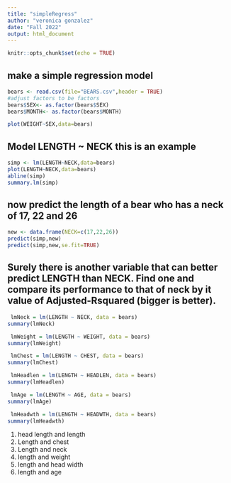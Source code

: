 ```yaml
---
title: "simpleRegress"
author: "veronica gonzalez"
date: "Fall 2022"
output: html_document
---
```


```r
knitr::opts_chunk$set(echo = TRUE)
```

## make a simple regression model

```r
bears <- read.csv(file="BEARS.csv",header = TRUE)
#adjust factors to be factors
bears$SEX<- as.factor(bears$SEX)
bears$MONTH<- as.factor(bears$MONTH)
```
```r
plot(WEIGHT~SEX,data=bears)
```
## Model LENGTH ~ NECK  this is an example  

```r
simp <- lm(LENGTH~NECK,data=bears)
plot(LENGTH~NECK,data=bears)
abline(simp)
summary.lm(simp) 
```

## now predict the length of a bear who has a neck of 17, 22 and 26


```r
new <- data.frame(NECK=c(17,22,26))
predict(simp,new)
predict(simp,new,se.fit=TRUE)   
```


## Surely there is another variable that can better predict LENGTH than NECK. Find one and compare its performance to that of neck by it value of Adjusted-Rsquared (bigger is better).


```r
 lmNeck = lm(LENGTH ~ NECK, data = bears)
summary(lmNeck)    
```

```r
 lmWeight = lm(LENGTH ~ WEIGHT, data = bears)
summary(lmWeight)       
```

```r
 lmChest = lm(LENGTH ~ CHEST, data = bears)
summary(lmChest)     
```

```r
 lmHeadlen = lm(LENGTH ~ HEADLEN, data = bears)
summary(lmHeadlen)   
```

```r
 lmAge = lm(LENGTH ~ AGE, data = bears)
summary(lmAge)  
```

```r
 lmHeadwth = lm(LENGTH ~ HEADWTH, data = bears)
summary(lmHeadwth)  
```


 1. head length and length
 2. Length and chest 
 3. Length and neck 
 4. length and weight 
 5. length and head width 
 6. length and age












